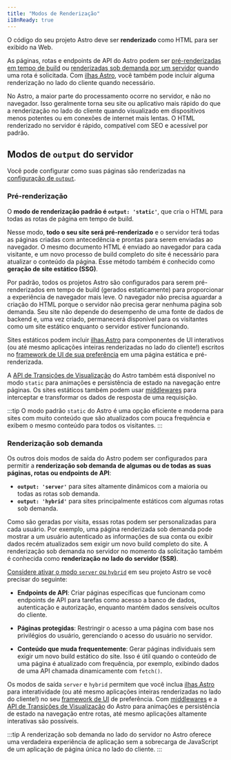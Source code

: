 ```yaml
---
title: "Modos de Renderização"
i18nReady: true
---
```


O código do seu projeto Astro deve ser **renderizado** como HTML para ser exibido na Web.

As páginas, rotas e endpoints de API do Astro podem ser [pré-renderizadas em tempo de build](#pré-renderização) ou [renderizadas sob demanda por um servidor](#renderização-sob-demanda) quando uma rota é solicitada. Com [ilhas Astro](/pt-br/concepts/islands/), você também pode incluir alguma renderização no lado do cliente quando necessário.

No Astro, a maior parte do processamento ocorre no servidor, e não no navegador. Isso geralmente torna seu site ou aplicativo mais rápido do que a renderização no lado do cliente quando visualizado em dispositivos menos potentes ou em conexões de internet mais lentas. O HTML renderizado no servidor é rápido, compatível com SEO e acessível por padrão.

## Modos de `output` do servidor

Você pode configurar como suas páginas são renderizadas na [configuração de `output`](/pt-br/reference/configuration-reference/#output).

### Pré-renderização

O **modo de renderização padrão é __`output: 'static'`__**, que cria o HTML para todas as rotas de página em tempo de build.

Nesse modo, **todo o seu site será pré-renderizado** e o servidor terá todas as páginas criadas com antecedência e prontas para serem enviadas ao navegador. O mesmo documento HTML é enviado ao navegador para cada visitante, e um novo processo de build completo do site é necessário para atualizar o conteúdo da página. Esse método também é conhecido como **geração de site estático (SSG)**.

Por padrão, todos os projetos Astro são configurados para serem pré-renderizados em tempo de build (gerados estaticamente) para proporcionar a experiência de navegador mais leve. O navegador não precisa aguardar a criação do HTML porque o servidor não precisa gerar nenhuma página sob demanda. Seu site não depende do desempenho de uma fonte de dados de backend e, uma vez criado, permanecerá disponível para os visitantes como um site estático enquanto o servidor estiver funcionando.

Sites estáticos podem incluir [ilhas Astro](/pt-br/concepts/islands/) para componentes de UI interativos (ou até mesmo aplicações inteiras renderizadas no lado do cliente!) escritos no [framework de UI de sua preferência](/pt-br/guides/framework-components/) em uma página estática e pré-renderizada.

A [API de Transições de Visualização](/pt-br/guides/view-transitions/) do Astro também está disponível no modo `static` para animações e persistência de estado na navegação entre páginas. Os sites estáticos também podem usar [middlewares](/pt-br/guides/middleware/) para interceptar e transformar os dados de resposta de uma requisição.

:::tip
O modo padrão `static` do Astro é uma opção eficiente e moderna para sites com muito conteúdo que são atualizados com pouca frequência e exibem o mesmo conteúdo para todos os visitantes.
:::

### Renderização sob demanda

Os outros dois modos de saída do Astro podem ser configurados para permitir a **renderização sob demanda de algumas ou de todas as suas páginas, rotas ou endpoints de API**:
  - __`output: 'server'`__ para sites altamente dinâmicos com a maioria ou todas as rotas sob demanda.
  - __`output: 'hybrid'`__ para sites principalmente estáticos com algumas rotas sob demanda. 

Como são geradas por visita, essas rotas podem ser personalizadas para cada usuário. Por exemplo, uma página renderizada sob demanda pode mostrar a um usuário autenticado as informações de sua conta ou exibir dados recém atualizados sem exigir um novo build completo do site. A renderização sob demanda no servidor no momento da solicitação também é conhecida como **renderização no lado do servidor (SSR)**.

[Considere ativar o modo `server` ou `hybrid`](/pt-br/guides/server-side-rendering/#habilitando-a-renderização-no-servidor-sob-demanda) em seu projeto Astro se você precisar do seguinte:

- **Endpoints de API**: Criar páginas específicas que funcionam como endpoints de API para tarefas como acesso a banco de dados, autenticação e autorização, enquanto mantém dados sensíveis ocultos do cliente.

- **Páginas protegidas**: Restringir o acesso a uma página com base nos privilégios do usuário, gerenciando o acesso do usuário no servidor.

- **Conteúdo que muda frequentemente**: Gerar páginas individuais sem exigir um novo build estático do site. Isso é útil quando o conteúdo de uma página é atualizado com frequência, por exemplo, exibindo dados de uma API chamada dinamicamente com `fetch()`.

Os modos de saída `server` e `hybrid` permitem que você inclua [ilhas Astro](/pt-br/concepts/islands/) para interatividade (ou até mesmo aplicações inteiras renderizadas no lado do cliente!) no seu [framework de UI](/pt-br/guides/framework-components/) de preferência. Com [middlewares](/pt-br/guides/middleware/) e a [API de Transições de Visualização](/pt-br/guides/view-transitions/) do Astro para animações e persistência de estado na navegação entre rotas, até mesmo aplicações altamente interativas são possíveis.

:::tip
A renderização sob demanda no lado do servidor no Astro oferece uma verdadeira experiência de aplicação sem a sobrecarga de JavaScript de um aplicação de página única no lado do cliente.
:::
